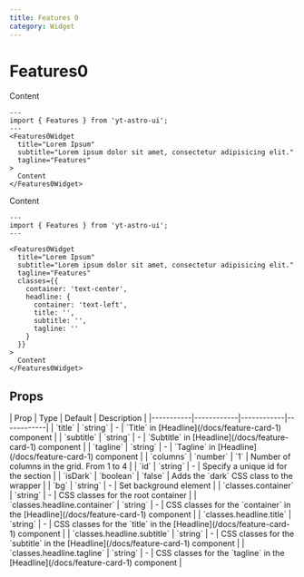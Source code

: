```yaml
---
title: Features 0
category: Widget
---
```


# Features0

<Demo title="Default">
  <Features0Widget
    title="Lorem Ipsum"
    subtitle="Lorem ipsum dolor sit amet, consectetur adipisicing elit."
    tagline="Features"
  >
    Content
  </Features0Widget>
</Demo>

```astro
---
import { Features } from 'yt-astro-ui';
---
<Features0Widget
  title="Lorem Ipsum"
  subtitle="Lorem ipsum dolor sit amet, consectetur adipisicing elit."
  tagline="Features"
>
  Content
</Features0Widget>
```


<Demo title="With custom classes">
  <Features0Widget
    title="Lorem Ipsum"
    subtitle="Lorem ipsum dolor sit amet, consectetur adipisicing elit."
    tagline="Features"
    classes={{container: 'text-center', headline: {container: 'text-left', title: '', subtitle: '', tagline: ''}}}
  >
    Content
  </Features0Widget>
</Demo>

```astro
---
import { Features } from 'yt-astro-ui';
---

<Features0Widget
  title="Lorem Ipsum"
  subtitle="Lorem ipsum dolor sit amet, consectetur adipisicing elit."
  tagline="Features"
  classes={{
    container: 'text-center', 
    headline: {
      container: 'text-left', 
      title: '', 
      subtitle: '', 
      tagline: ''
    }
  }}
>
  Content
</Features0Widget>
```

## Props

<div className="overflow-x-auto">
  <div className="min-w-xl">
    | Prop | Type | Default | Description |
    |-----------|------------|------------|------------|
    | `title` | `string` | - | `Title` in [Headline](/docs/feature-card-1) component |
    | `subtitle` | `string` | - | `Subtitle` in [Headline](/docs/feature-card-1) component |
    | `tagline` | `string` | - | `Tagline` in [Headline](/docs/feature-card-1) component |
    | `columns` | `number` | `1` | Number of columns in the grid. From 1 to 4 |
    | `id` | `string` | - | Specify a unique id for the section |
    | `isDark` | `boolean` | `false` | Adds the `dark` CSS class to the wrapper |
    | `bg` | `string` | - | Set background element |
    | `classes.container` | `string` | - | CSS classes for the root container |
    | `classes.headline.container` | `string` | - | CSS classes for the `container` in the [Headline](/docs/feature-card-1) component |
    | `classes.headline.title` | `string` | - | CSS classes for the `title` in the [Headline](/docs/feature-card-1) component |
    | `classes.headline.subtitle` | `string` | - | CSS classes for the `subtitle` in the [Headline](/docs/feature-card-1) component |
    | `classes.headline.tagline` | `string` | - | CSS classes for the `tagline` in the [Headline](/docs/feature-card-1) component |
  </div>
</div>

